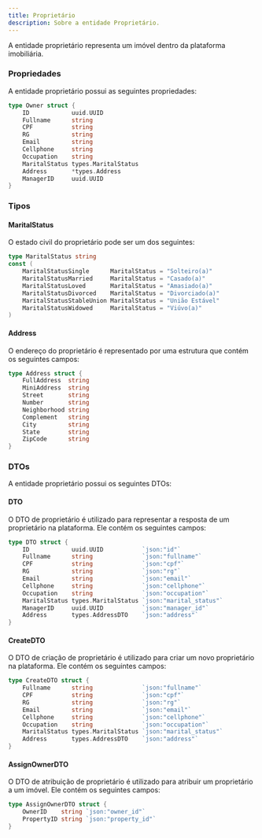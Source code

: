 ```yaml
---
title: Proprietário
description: Sobre a entidade Proprietário.
---
```


A entidade proprietário representa um imóvel dentro da plataforma imobiliária.

### Propriedades
A entidade proprietário possui as seguintes propriedades:

```go:owner.go
type Owner struct {
	ID            uuid.UUID
	Fullname      string
	CPF           string
	RG            string
	Email         string
	Cellphone     string
	Occupation    string
	MaritalStatus types.MaritalStatus
	Address       *types.Address
	ManagerID     uuid.UUID
}
```

### Tipos

#### MaritalStatus
O estado civil do proprietário pode ser um dos seguintes:

```go:marital_status.go
type MaritalStatus string
const (
	MaritalStatusSingle      MaritalStatus = "Solteiro(a)"
	MaritalStatusMarried     MaritalStatus = "Casado(a)"
	MaritalStatusLoved       MaritalStatus = "Amasiado(a)"
	MaritalStatusDivorced    MaritalStatus = "Divorciado(a)"
	MaritalStatusStableUnion MaritalStatus = "União Estável"
	MaritalStatusWidowed     MaritalStatus = "Viúvo(a)"
)
```

#### Address
O endereço do proprietário é representado por uma estrutura que contém os seguintes campos:

```go:address.go
type Address struct {
	FullAddress  string
	MiniAddress  string
	Street       string
	Number       string
	Neighborhood string
	Complement   string
	City         string
	State        string
	ZipCode      string
}
```

### DTOs
A entidade proprietário possui os seguintes DTOs:

#### DTO
O DTO de proprietário é utilizado para representar a resposta de um proprietário na plataforma. Ele contém os seguintes campos:

```go:dto.go
type DTO struct {
	ID            uuid.UUID           `json:"id"`
	Fullname      string              `json:"fullname"`
	CPF           string              `json:"cpf"`
	RG            string              `json:"rg"`
	Email         string              `json:"email"`
	Cellphone     string              `json:"cellphone"`
	Occupation    string              `json:"occupation"`
	MaritalStatus types.MaritalStatus `json:"marital_status"`
	ManagerID     uuid.UUID           `json:"manager_id"`
	Address       types.AddressDTO    `json:"address"`
}
```

#### CreateDTO
O DTO de criação de proprietário é utilizado para criar um novo proprietário na plataforma. Ele contém os seguintes campos:

```go:dto.go
type CreateDTO struct {
	Fullname      string              `json:"fullname"`
	CPF           string              `json:"cpf"`
	RG            string              `json:"rg"`
	Email         string              `json:"email"`
	Cellphone     string              `json:"cellphone"`
	Occupation    string              `json:"occupation"`
	MaritalStatus types.MaritalStatus `json:"marital_status"`
	Address       types.AddressDTO    `json:"address"`
}
```

#### AssignOwnerDTO
O DTO de atribuição de proprietário é utilizado para atribuir um proprietário a um imóvel. Ele contém os seguintes campos:

```go:dto.go
type AssignOwnerDTO struct {
	OwnerID    string `json:"owner_id"`
	PropertyID string `json:"property_id"`
}
```